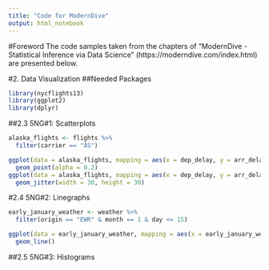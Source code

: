 ```yaml
---
title: "Code for ModernDive"
output: html_notebook
---
```

#Foreword
The code samples taken from the chapters of "ModernDive - Statistical Inference via Data Science" (https://moderndive.com/index.html) are presented below.

#2. Data Visualization
##Needed Packages
```r
library(nycflights13)
library(ggplot2)
library(dplyr)
```

##2.3 5NG#1: Scatterplots
```r
alaska_flights <- flights %>%
  filter(carrier == "AS")

ggplot(data = alaska_flights, mapping = aes(x = dep_delay, y = arr_delay)) +
  geom_point(alpha = 0.2)
ggplot(data = alaska_flights, mapping = aes(x = dep_delay, y = arr_delay)) + 
  geom_jitter(width = 30, height = 30)
```

#2.4 5NG#2: Linegraphs
```r
early_january_weather <- weather %>%
  filter(origin == "EWR" & month == 1 & day <= 15)

ggplot(data = early_january_weather, mapping = aes(x = early_january_weather$time_hour, y = early_january_weather$temp)) +
  geom_line()
```

##2.5 5NG#3: Histograms
```r

```

